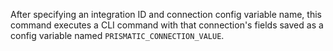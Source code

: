After specifying an integration ID and connection config variable name, this command executes a CLI command with that connection's fields saved as a config variable named `PRISMATIC_CONNECTION_VALUE`.
